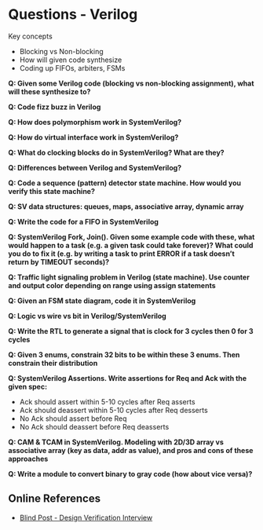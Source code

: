 # Questions - Verilog

Key concepts

- Blocking vs Non-blocking
- How will given code synthesize
- Coding up FIFOs, arbiters, FSMs

**Q: Given some Verilog code (blocking vs non-blocking assignment), what will these synthesize to?**

**Q: Code fizz buzz in Verilog**

**Q: How does polymorphism work in SystemVerilog?**

**Q: How do virtual interface work in SystemVerilog?**


**Q: What do clocking blocks do in SystemVerilog? What are they?**

**Q: Differences between Verilog and SystemVerilog?**

**Q: Code a sequence (pattern) detector state machine. How would you verify this state machine?**

**Q: SV data structures: queues, maps, associative array, dynamic array**

**Q: Write the code for a FIFO in SystemVerilog**

**Q: SystemVerilog Fork, Join(). Given some example code with these, what would happen to a task (e.g. a given task could take forever)? What could you do to fix it (e.g. by writing a task to print ERROR if a task doesn't return by TIMEOUT seconds)?**

**Q: Traffic light signaling problem in Verilog (state machine). Use counter and output color depending on range using assign statements**


**Q: Given an FSM state diagram, code it in SystemVerilog**

**Q: Logic vs wire vs bit in Verilog/SystemVerilog**

**Q: Write the RTL to generate a signal that is clock for 3 cycles then 0 for 3 cycles**

**Q: Given 3 enums, constrain 32 bits to be within these 3 enums. Then constrain their distribution**


**Q: SystemVerilog Assertions. Write assertions for Req and Ack with the given spec:**

- Ack should assert within 5-10 cycles after Req asserts
- Ack should deassert within 5-10 cycles after Req desserts
- No Ack should assert before Req
- No Ack should deassert before Req deasserts

**Q: CAM & TCAM in SystemVerilog. Modeling with 2D/3D array vs associative array (key as data, addr as value), and pros and cons of these approaches**


**Q: Write a module to convert binary to gray code (how about vice versa)?**



## Online References

- [Blind Post - Design Verification Interview](https://www.teamblind.com/post/Design-Verification-Interview-aaATLRVa/4807423)